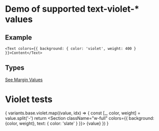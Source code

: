 
# Demo of supported text-violet-* values

## Example
```
<Text colors={{ background: { color: 'violet', weight: 400 } }}>Content</Text>
```
## Types
[See Margin Values](https://github.com/bolanosdev/bennie-ui/blob/main/libraries/types/sizing/width.types.ts)


# Violet tests
{
  variants.base.violet.map((value, idx) => {
    const [_, color, weight] =  value.split('-')
    return <Unstyled key={idx}>
      <Section className="w-full" colors={{ background: {color, weight}, text: { color: 'slate' } }}>
          {value}
      </Section>
    </Unstyled>
  })
}



